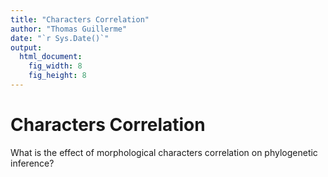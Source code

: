 ```yaml
---
title: "Characters Correlation"
author: "Thomas Guillerme"
date: "`r Sys.Date()`"
output:
  html_document:
    fig_width: 8
    fig_height: 8
---
```


Characters Correlation
===============

What is the effect of morphological characters correlation on phylogenetic inference?

<!-- Before starting
===============

Loading the package
-----------------------------------

```r
# The latest version of devtools
if(!require(devtools)) install.packages("devtools")

## The latest version of dispRity 
install_github("TGuillerme/dispRity")
```

Loading the data
-----------------------------------

We're just going to use the iris data set here.


```r
set.seed(123)

## Loading the data
data(iris)
head(iris, 3)

## Isolating the variables
iris_variables <- iris[, 1:4]
iris_species <- iris[, 5]
```

Ordination
===============

Simple (classic ordination).

```r
## Simple basic ordination
iris_ord_simple <- prcomp(iris_variables)

## Relative variance explained by axis
iris_ord_simple_var <- iris_ord_simple[[1]]/sum(iris_ord_simple[[1]])

```

Plotting the ordination axis variance and the ordination

```r
## Graphical parameters 
op <- par(mfrow = c(1,2), bty = "n")

## Plotting the axis explained variance
barplot(iris_ord_simple_var, main = "explained variance")

## Plotting the ordination (axis 1 and 2)
plot(iris_ord_simple$x[,1], iris_ord_simple$x[,2], main = "2D ordination plot",
     xlab = paste("PC1 (", round(iris_ord_simple_var[1], digit = 2), ")", sep = ""),
     ylab = paste("PC2 (", round(iris_ord_simple_var[2], digit = 2), ")", sep = ""),
     pch = 19, col = palette()[as.factor(iris_species)])

## Adding the eigen vectors
for (rotation in 1:nrow(iris_ord_simple$rotation)) {
    # Isolating the coordinates
    coord_x <- iris_ord_simple$rotation[rotation,1]
    coord_y <- iris_ord_simple$rotation[rotation,2]
    # Eigen vectors
    lines(c(0, coord_x), c(0, coord_y), col = palette()[4])
    # Contributors
    text(x = coord_x*1.1, y = coord_y*1.1,
         rownames(iris_ord_simple$rotation)[rotation], cex =0.8)
}
par(op)
```

Note that here, Length and Width are kind of collinear and Sepal/Petal are orthogonal.


"Jack-knifing the ordination"
===============

Removing one variable each time for performing the ordination

```r
## Create a list of matrices minus one variable
matrix_list <- list(iris_variables[,-1],
                    iris_variables[,-2],
                    iris_variables[,-3],
                    iris_variables[,-4])
names(matrix_list) <- c("No_Sep.Len", "No_Sep.Wid", "No_Pet.Len", "No_Pet.Wid")

## Simple basic ordination
iris_ord_JN <- lapply(matrix_list, prcomp)

## Relative variance explained by axis
iris_ord_JN_var <- lapply(iris_ord_JN, function(X) X[[1]]/sum(X[[1]]))

```

Plotting the ordination axis variances

```r
## Graphical parameters 
op <- par(mfrow = c(2,2), bty = "n")
## Plotting the axis explained variance
for(JN in 1:length(matrix_list)) {
    barplot(iris_ord_JN_var[[JN]], main = paste("Var.", names(iris_ord_JN_var)[JN]))
}
par(op)
```

```r
## Graphical parameters 
op <- par(mfrow = c(2,2), bty = "n")

for(JN in 1:length(matrix_list)) {
    ## Plotting the ordination (axis 1 and 2)
    plot(iris_ord_JN[[JN]]$x[,1], iris_ord_JN[[JN]]$x[,2], main = names(iris_ord_JN)[JN],
         xlab = paste("PC1 (", round(iris_ord_JN[[JN]][[1]][1]/sum(iris_ord_JN[[JN]][[1]]),
         digit = 2), ")", sep = ""), ylab = paste("PC2 (",
         round(iris_ord_JN[[JN]][[1]][2]/sum(iris_ord_JN[[JN]][[1]]), digit = 2), ")", sep = ""),
         pch = 19, col = palette()[as.factor(iris_species)])

    ## Adding the eigen vectors
    for (rotation in 1:nrow(iris_ord_JN[[JN]]$rotation)) {
        # Isolating the coordinates
        coord_x <- iris_ord_JN[[JN]]$rotation[rotation,1]
        coord_y <- iris_ord_JN[[JN]]$rotation[rotation,2]
        # Eigen vectors
        lines(c(0, coord_x), c(0, coord_y), col = palette()[4])
        # Contributors
        text(x = coord_x*1.1, y = coord_y*1.1,
             rownames(iris_ord_JN[[JN]]$rotation)[rotation], cex =0.8)
    }
}
par(op)
```

And note here that collinearity and orthogonality is not quiet as much conserved!


A more complex example (from Anderson et al 2011 Nature)
===============

Loading the data
-----------------------------------

```r
## Loading the data
anderson_data <- read.csv("Anderson.et.al2011-Nature.csv", header = TRUE)
## Selecting the data subset
and_subdata <- anderson_data[,c(1,2,6:16)]
## Removing NAs (for the example here, shouldn't be a problem normaly)
data_clean <- and_subdata[-which(apply(apply(and_subdata, 1, is.na), 2, any) == TRUE), ]
## And now it looks something like that
head(data_clean[,1:5])
## Make the data a matrix with taxa as rownames (scaled matrix)
data_matrix <- scale(as.matrix(data_clean[-c(1:2)]))
rownames(data_matrix) <- data_clean[,2]
## Separating the phylogenetic groups
data_familly <- as.character(data_clean[,1])
## Fixing typo
data_familly[which(data_familly == "Placoderma")] <- "Placodermi"
```

Ordination
-----------------------------------

Simple ordination.

```r
## Simple basic ordination
ord_anderson <- prcomp(data_matrix)
## Relative variance explained by axis
ord_anderson_var <- ord_anderson[[1]]/sum(ord_anderson[[1]])
```

Plotting the ordination axis variance and the ordination.

```r
## Graphical parameters 
op <- par(mfrow = c(1,2), bty = "n")

## Plotting the axis explained variance
barplot(ord_anderson_var, main = "explained variance")

## Plotting the ordination (axis 1 and 2)
plot(ord_anderson$x[,1], ord_anderson$x[,2], main = "2D ordination plot",
     xlab = paste("PC1 (", round(ord_anderson_var[1], digit = 2), ")", sep = ""),
     ylab = paste("PC2 (", round(ord_anderson_var[2], digit = 2), ")", sep = ""),
     pch = 19, col = palette()[as.factor(data_familly)])

## Adding the eigen vectors
for (rotation in 1:nrow(ord_anderson$rotation)) {
    arrows_scaling = 5
    # Isolating the coordinates
    coord_x <- ord_anderson$rotation[rotation,1]*arrows_scaling
    coord_y <- ord_anderson$rotation[rotation,2]*arrows_scaling
    # Eigen vectors
    lines(c(0, coord_x), c(0, coord_y), col = palette()[length(levels(as.factor(data_familly)))+1])
    # Contributors
    text(x = coord_x*1.1, y = coord_y*1.1,
         rownames(ord_anderson$rotation)[rotation], cex =0.8)
}
par(op)
```

The variables are length and ratios of the jaw ([details here](http://www.nature.com/nature/journal/v476/n7359/extref/nature10207-s1.pdf)).


"Jack-knifing the ordination"
===============

Removing one variable each time for performing the ordination

```r
## Create a list of matrices minus one variable
matrix_list <- list(data_matrix[,-1],
                    data_matrix[,-2],
                    data_matrix[,-3],
                    data_matrix[,-4],
                    data_matrix[,-5],
                    data_matrix[,-6],
                    data_matrix[,-7],
                    data_matrix[,-8],
                    data_matrix[,-9],
                    data_matrix[,-10],
                    data_matrix[,-11])
names(matrix_list) <- c("-C1", "-C2", "-C3", "-C4", "-C5", "-C6", "-C7", "-C8", "-C9", "-C10",
    "-C11")

## Simple basic ordination
ord_anderson_JN <- lapply(matrix_list, prcomp)

## Relative variance explained by axis
ord_anderson_JN_var <- lapply(ord_anderson_JN, function(X) X[[1]]/sum(X[[1]]))
```

Plotting the ordination axis variances

```r
## Plot part 1
## Graphical parameters 
op <- par(mfrow = c(2,2), bty = "n")
## Plotting the axis explained variance
for(JN in 1:4) {
    barplot(ord_anderson_JN_var[[JN]], main = paste("Var.", names(ord_anderson_JN_var)[JN]))
}
par(op)
```
```r
## Plot part 2
## Graphical parameters 
op <- par(mfrow = c(2,2), bty = "n")
## Plotting the axis explained variance
for(JN in 5:8) {
    barplot(ord_anderson_JN_var[[JN]], main = paste("Var.", names(ord_anderson_JN_var)[JN]))
}
par(op)
```
```r
## Plot part 3
## Graphical parameters 
op <- par(mfrow = c(2,2), bty = "n")
## Plotting the axis explained variance
for(JN in 9:11) {
    barplot(ord_anderson_JN_var[[JN]], main = paste("Var.", names(ord_anderson_JN_var)[JN]))
}
par(op)
```

```r
## Plot part 1
## Graphical parameters 
op <- par(mfrow = c(2,2), bty = "n")

for(JN in 1:4) {
    ## Plotting the ordination (axis 1 and 2)
    plot(ord_anderson_JN[[JN]]$x[,1], ord_anderson_JN[[JN]]$x[,2],
         main = names(ord_anderson_JN)[JN], xlab = paste("PC1 (",
         round(ord_anderson_JN[[JN]][[1]][1]/sum(ord_anderson_JN[[JN]][[1]]), digit = 2), ")",
         sep = ""), ylab = paste("PC2 (",
         round(ord_anderson_JN[[JN]][[1]][2]/sum(ord_anderson_JN[[JN]][[1]]), digit = 2), ")",
         sep = ""), pch = 19, col = palette()[as.factor(data_familly)])

    ## Adding the eigen vectors
    for (rotation in 1:nrow(ord_anderson_JN[[JN]]$rotation)) {
        arrows_scaling = 5
        # Isolating the coordinates
        coord_x <- ord_anderson_JN[[JN]]$rotation[rotation,1]*arrows_scaling
        coord_y <- ord_anderson_JN[[JN]]$rotation[rotation,2]*arrows_scaling
        # Eigen vectors
        lines(c(0, coord_x), c(0, coord_y),
            col = palette()[length(levels(as.factor(data_familly)))+1])
        # Contributors
        text(x = coord_x*1.1, y = coord_y*1.1,
             rownames(ord_anderson_JN[[JN]]$rotation)[rotation], cex =0.8)
    }
}
par(op)
```

```r
## Plot part 2
## Graphical parameters 
op <- par(mfrow = c(2,2), bty = "n")

for(JN in 5:8) {
    ## Plotting the ordination (axis 1 and 2)
    plot(ord_anderson_JN[[JN]]$x[,1], ord_anderson_JN[[JN]]$x[,2],
         main = names(ord_anderson_JN)[JN], xlab = paste("PC1 (",
         round(ord_anderson_JN[[JN]][[1]][1]/sum(ord_anderson_JN[[JN]][[1]]), digit = 2), ")",
         sep = ""), ylab = paste("PC2 (",
         round(ord_anderson_JN[[JN]][[1]][2]/sum(ord_anderson_JN[[JN]][[1]]), digit = 2), ")",
         sep = ""), pch = 19, col = palette()[as.factor(data_familly)])

    ## Adding the eigen vectors
    for (rotation in 1:nrow(ord_anderson_JN[[JN]]$rotation)) {
        arrows_scaling = 5
        # Isolating the coordinates
        coord_x <- ord_anderson_JN[[JN]]$rotation[rotation,1]*arrows_scaling
        coord_y <- ord_anderson_JN[[JN]]$rotation[rotation,2]*arrows_scaling
        # Eigen vectors
        lines(c(0, coord_x), c(0, coord_y),
            col = palette()[length(levels(as.factor(data_familly)))+1])
        # Contributors
        text(x = coord_x*1.1, y = coord_y*1.1,
             rownames(ord_anderson_JN[[JN]]$rotation)[rotation], cex =0.8)
    }
}
par(op)
```

```r
## Plot part 3
## Graphical parameters 
op <- par(mfrow = c(2,2), bty = "n")

for(JN in 9:11) {
    ## Plotting the ordination (axis 1 and 2)
    plot(ord_anderson_JN[[JN]]$x[,1], ord_anderson_JN[[JN]]$x[,2],
         main = names(ord_anderson_JN)[JN], xlab = paste("PC1 (",
         round(ord_anderson_JN[[JN]][[1]][1]/sum(ord_anderson_JN[[JN]][[1]]), digit = 2), ")",
         sep = ""), ylab = paste("PC2 (",
         round(ord_anderson_JN[[JN]][[1]][2]/sum(ord_anderson_JN[[JN]][[1]]), digit = 2), ")",
         sep = ""), pch = 19, col = palette()[as.factor(data_familly)])

    ## Adding the eigen vectors
    for (rotation in 1:nrow(ord_anderson_JN[[JN]]$rotation)) {
        arrows_scaling = 5
        # Isolating the coordinates
        coord_x <- ord_anderson_JN[[JN]]$rotation[rotation,1]*arrows_scaling
        coord_y <- ord_anderson_JN[[JN]]$rotation[rotation,2]*arrows_scaling
        # Eigen vectors
        lines(c(0, coord_x), c(0, coord_y),
            col = palette()[length(levels(as.factor(data_familly)))+1])
        # Contributors
        text(x = coord_x*1.1, y = coord_y*1.1,
             rownames(ord_anderson_JN[[JN]]$rotation)[rotation], cex =0.8)
    }
}
par(op)
```
-->